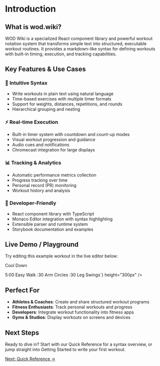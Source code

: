 
<Meta title="Tutorials/00 - Introduction" />

# Introduction

## What is wod.wiki?

WOD Wiki is a specialized React component library and powerful workout notation system that transforms simple text into structured, executable workout routines. It provides a markdown-like syntax for defining workouts with built-in timing, execution, and tracking capabilities.

## Key Features & Use Cases

### 🎯 **Intuitive Syntax**
- Write workouts in plain text using natural language
- Time-based exercises with multiple timer formats
- Support for weights, distances, repetitions, and rounds
- Hierarchical grouping and nesting

### ⚡ **Real-time Execution**
- Built-in timer system with countdown and count-up modes
- Visual workout progression and guidance
- Audio cues and notifications
- Chromecast integration for large displays

### 📊 **Tracking & Analytics**
- Automatic performance metrics collection
- Progress tracking over time
- Personal record (PR) monitoring
- Workout history and analysis

### 🔧 **Developer-Friendly**
- React component library with TypeScript
- Monaco Editor integration with syntax highlighting
- Extensible parser and runtime system
- Storybook documentation and examples

## Live Demo / Playground

Try editing this example workout in the live editor below:

<SoundProvider>
  <ScreenProvider>
    <EditorWithState 
      code={`# My First WOD
For Time:
  (3) 5:00
    400m Run
    15 Thrusters 95lb
    10 Pull-ups
    Rest 1:00

# Cool Down
5:00 Easy Walk
  :30 Arm Circles
  :30 Leg Swings`}
      height="300px"
    />
  </ScreenProvider>
</SoundProvider>

## Perfect For

- **Athletes & Coaches**: Create and share structured workout programs
- **Fitness Enthusiasts**: Track personal workouts and progress
- **Developers**: Integrate workout functionality into fitness apps
- **Gyms & Studios**: Display workouts on screens and devices

## Next Steps

Ready to dive in? Start with our Quick Reference for a syntax overview, or jump straight into Getting Started to write your first workout.

[Next: Quick Reference →](./01-Quick-Reference.mdx)